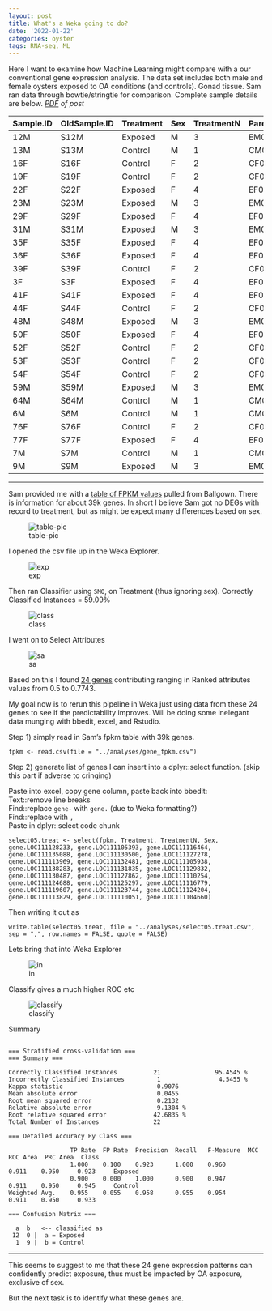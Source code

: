 ```yaml
---
layout: post
title: What's a Weka going to do?
date: '2022-01-22'
categories: oyster
tags: RNA-seq, ML
---
```


Here I want to examine how Machine Learning might compare with a our conventional gene expression analysis. The data set includes both male and female oysters exposed to OA conditions (and controls). Gonad tissue. Sam ran data through bowtie/stringtie for comparison. Complete sample details are below.
_[PDF](https://d.pr/f/l9adZY) of post_

|Sample.ID|OldSample.ID|Treatment|Sex|TreatmentN|Parent.ID|
|---------|------------|---------|---|----------|---------|
|12M      |S12M        |Exposed  |M  |3         |EM05     |
|13M      |S13M        |Control  |M  |1         |CM04     |
|16F      |S16F        |Control  |F  |2         |CF05     |
|19F      |S19F        |Control  |F  |2         |CF08     |
|22F      |S22F        |Exposed  |F  |4         |EF02     |
|23M      |S23M        |Exposed  |M  |3         |EM04     |
|29F      |S29F        |Exposed  |F  |4         |EF07     |
|31M      |S31M        |Exposed  |M  |3         |EM06     |
|35F      |S35F        |Exposed  |F  |4         |EF08     |
|36F      |S36F        |Exposed  |F  |4         |EF05     |
|39F      |S39F        |Control  |F  |2         |CF06     |
|3F       |S3F         |Exposed  |F  |4         |EF06     |
|41F      |S41F        |Exposed  |F  |4         |EF03     |
|44F      |S44F        |Control  |F  |2         |CF03     |
|48M      |S48M        |Exposed  |M  |3         |EM03     |
|50F      |S50F        |Exposed  |F  |4         |EF01     |
|52F      |S52F        |Control  |F  |2         |CF07     |
|53F      |S53F        |Control  |F  |2         |CF02     |
|54F      |S54F        |Control  |F  |2         |CF01     |
|59M      |S59M        |Exposed  |M  |3         |EM01     |
|64M      |S64M        |Control  |M  |1         |CM05     |
|6M       |S6M         |Control  |M  |1         |CM02     |
|76F      |S76F        |Control  |F  |2         |CF04     |
|77F      |S77F        |Exposed  |F  |4         |EF04     |
|7M       |S7M         |Control  |M  |1         |CM01     |
|9M       |S9M         |Exposed  |M  |3         |EM02     |

---

Sam provided me with a [table of FPKM values](https://d.pr/f/7sitpg) pulled from Ballgown. There is information for about 39k genes.
In short I believe Sam got no DEGs with record to treatment, but as might be expect many differences based on sex.

![table-pic](http://gannet.fish.washington.edu/seashell/snaps/gene_fpkm_2022-01-22_13-43-01.png)

I opened the csv file up in the Weka Explorer.

![exp](http://gannet.fish.washington.edu/seashell/snaps/Weka_Explorer_2022-01-22_13-47-39.png)

Then ran Classifier using `SMO`, on Treatment (thus ignoring sex). Correctly Classified Instances = 59.09%

![class](http://gannet.fish.washington.edu/seashell/snaps/Weka_Explorer_2022-01-22_13-49-00.png)

I went on to Select Attributes

![sa](http://gannet.fish.washington.edu/seashell/snaps/Weka_Explorer_2022-01-22_13-51-52.png)


Based on this I found [24 genes](https://d.pr/n/3ZoHcL) contributing ranging in Ranked attributes values from 0.5 to 0.7743.

My goal now is to rerun this pipeline in Weka just using data from these 24 genes to see if the predictability improves. Will be doing some inelegant data munging with bbedit, excel, and Rstudio.

Step 1) simply read in Sam's fpkm table with 39k genes.

```
fpkm <- read.csv(file = "../analyses/gene_fpkm.csv")
```

Step 2) generate list of genes I can insert into a dplyr::select function. (skip this part if adverse to cringing)

Paste into excel, copy gene column, paste back into bbedit:    
Text::remove line breaks    
Find::replace `gene-` with `gene.` (due to Weka formatting?)  
Find::replace ` ` with `, `     
Paste in dplyr::select code chunk

```
select05.treat <- select(fpkm, Treatment, TreatmentN, Sex, gene.LOC111128233, gene.LOC111105393, gene.LOC111116464, gene.LOC111135088, gene.LOC111130500, gene.LOC111127278, gene.LOC111113969, gene.LOC111132481, gene.LOC111105938, gene.LOC111138283, gene.LOC111131835, gene.LOC111129832, gene.LOC111130487, gene.LOC111127862, gene.LOC111110254, gene.LOC111124688, gene.LOC111125297, gene.LOC111116779, gene.LOC111119607, gene.LOC111123744, gene.LOC111124204, gene.LOC111113829, gene.LOC111110051, gene.LOC111104660)
```

Then writing it out as
```
write.table(select05.treat, file = "../analyses/select05.treat.csv", sep = ",", row.names = FALSE, quote = FALSE)
```

Lets bring that into Weka Explorer

![in](http://gannet.fish.washington.edu/seashell/snaps/Weka_Explorer_2022-01-23_13-55-42.png)


Classify gives a much higher ROC etc

![classify](http://gannet.fish.washington.edu/seashell/snaps/Weka_Explorer_2022-01-23_13-56-28.png)

Summary
```

=== Stratified cross-validation ===
=== Summary ===

Correctly Classified Instances          21               95.4545 %
Incorrectly Classified Instances         1                4.5455 %
Kappa statistic                          0.9076
Mean absolute error                      0.0455
Root mean squared error                  0.2132
Relative absolute error                  9.1304 %
Root relative squared error             42.6835 %
Total Number of Instances               22     

=== Detailed Accuracy By Class ===

                 TP Rate  FP Rate  Precision  Recall   F-Measure  MCC      ROC Area  PRC Area  Class
                 1.000    0.100    0.923      1.000    0.960      0.911    0.950     0.923     Exposed
                 0.900    0.000    1.000      0.900    0.947      0.911    0.950     0.945     Control
Weighted Avg.    0.955    0.055    0.958      0.955    0.954      0.911    0.950     0.933     

=== Confusion Matrix ===

  a  b   <-- classified as
 12  0 |  a = Exposed
  1  9 |  b = Control
```

---

This seems to suggest to me that these 24 gene expression patterns can confidently predict exposure, thus must be impacted by OA exposure, exclusive of sex.

But the next task is to identify what these genes are.
